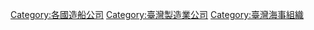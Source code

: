 [[Category:各國造船公司|Category:各國造船公司]]
[[Category:臺灣製造業公司|Category:臺灣製造業公司]]
[[Category:臺灣海事組織|Category:臺灣海事組織]]